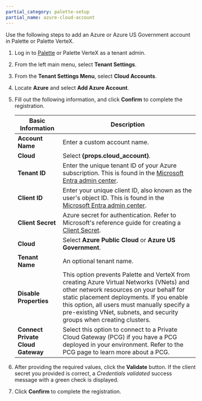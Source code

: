 ```yaml
---
partial_category: palette-setup
partial_name: azure-cloud-account
---
```


Use the following steps to add an Azure or Azure US Government account in Palette or Palette VerteX.

1. Log in to [Palette](https://console.spectrocloud.com) or Palette VerteX as a tenant admin.

2. From the left main menu, select **Tenant Settings**.

3. From the **Tenant Settings Menu**, select **Cloud Accounts**.

4. Locate **Azure** and select **Add Azure Account**.

5. Fill out the following information, and click **Confirm** to complete the registration.

   | **Basic Information**             | **Description**                                                                                                                                                                                                                                                                                        |
   | --------------------------------- | ------------------------------------------------------------------------------------------------------------------------------------------------------------------------------------------------------------------------------------------------------------------------------------------------------ |
   | **Account Name**                  | Enter a custom account name.                                                                                                                                                                                                                                                                                 |
   | **Cloud**                         | Select **{props.cloud_account}**.                                                                                                         |
   | **Tenant ID**                     | Enter the unique tenant ID of your Azure subscription. This is found in the [Microsoft Entra admin center](https://entra.microsoft.com).                                                                                                                                                                                                                                                        |
   | **Client ID**                     | Enter your unique client ID, also known as the user's object ID. This is found in the [Microsoft Entra admin center](https://entra.microsoft.com).                                                                                                                                                                                                                                                              |
   | **Client Secret**                 | Azure secret for authentication. Refer to Microsoft's reference guide for creating a [Client Secret](https://docs.microsoft.com/en-us/azure/active-directory/develop/howto-create-service-principal-portal#create-an-azure-active-directory-application).                                              |
   | **Cloud**                         | Select **Azure Public Cloud** or **Azure US Government**.                                                                                                                                                                                                                                              |
   | **Tenant Name**                   | An optional tenant name.                                                                                                                                                                                                                                                                               |
   | **Disable Properties**            | This option prevents Palette and VerteX from creating Azure Virtual Networks (VNets) and other network resources on your behalf for static placement deployments. If you enable this option, all users must manually specify a pre-existing VNet, subnets, and security groups when creating clusters. |
   | **Connect Private Cloud Gateway** | Select this option to connect to a Private Cloud Gateway (PCG) if you have a PCG deployed in your environment. Refer to the PCG <VersionedLink text="Architecture" url="/clusters/pcg/architecture"/> page to learn more about a PCG.                                                                  |

6. After providing the required values, click the **Validate** button. If the client secret you provided is correct, a
   _Credentials validated_ success message with a green check is displayed.

7. Click **Confirm** to complete the registration.
